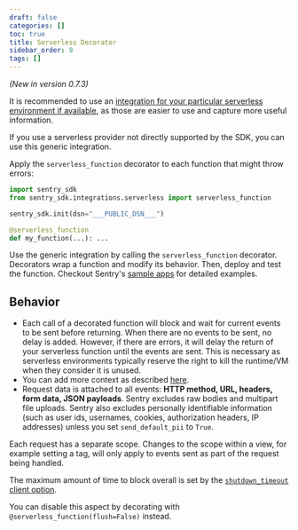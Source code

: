 ```yaml
---
draft: false
categories: []
toc: true
title: Serverless Decorator
sidebar_order: 9
tags: []
---
```


_(New in version 0.7.3)_

It is recommended to use an [integration for your particular serverless environment if available](/platforms/python/#serverless), as those are easier to use and capture more useful information.

If you use a serverless provider not directly supported by the SDK, you can use this generic integration.

Apply the `serverless_function` decorator to each function that might throw errors:

```python
import sentry_sdk
from sentry_sdk.integrations.serverless import serverless_function

sentry_sdk.init(dsn="___PUBLIC_DSN___")

@serverless_function
def my_function(...): ...
```

<!-- TODO-ADD-VERIFICATION-EXAMPLE -->

Use the generic integration by calling the `serverless_function` decorator. Decorators wrap a function and modify its behavior. Then, deploy and test the function. Checkout Sentry's [sample apps](https://github.com/getsentry/examples) for detailed examples.

## Behavior

- Each call of a decorated function will block and wait for current events to be sent before returning. When there are no events to be sent, no delay is added. However, if there are errors, it will delay the return of your serverless function until the events are sent. This is necessary as serverless environments typically reserve the right to kill the runtime/VM when they consider it is unused.
- You can add more context as described [here](/platforms/python#setting-context).
- Request data is attached to all events: **HTTP method, URL, headers, form data, JSON payloads**. Sentry excludes raw bodies and multipart file uploads. Sentry also excludes personally identifiable information (such as user ids, usernames, cookies, authorization headers, IP addresses) unless you set `send_default_pii` to `True`.

Each request has a separate scope. Changes to the scope within a view, for example setting a tag, will only apply to events sent as part of the request being handled.

The maximum amount of time to block overall is set by the [`shutdown_timeout` client option](/error-reporting/configuration?platform=python#shutdown-timeout).

You can disable this aspect by decorating with `@serverless_function(flush=False)` instead.
